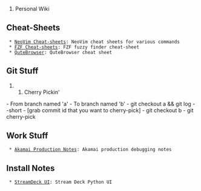 # Personal Wiki

== Cheat-Sheets ==

  * [[neovim-sc|NeoVim Cheat-sheets]]: NeoVim cheat sheets for various commands
  * [[fzf-sc|FZF Cheat-sheets]]: FZF fuzzy finder cheat-sheet
  * [[qbrowser-sc|QuteBrowser]]: QuteBrowser cheat sheet

== Git Stuff ==

## Cherry Pickin'

- From branch named 'a'
- To branch named 'b'
- git checkout a && git log --short
- [grab commit id that you want to cherry-pick]
- git checkout b
- git cherry-pick <id>

== Work Stuff ==

  * [[aka-prod|Akamai Production Notes]]: Akamai production debugging notes

== Install Notes ==

  * [[streamdeck-inst|StreamDeck UI]]: Stream Deck Python UI
